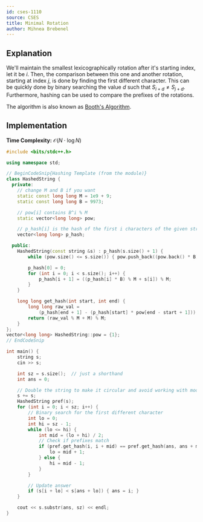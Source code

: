 ```yaml
---
id: cses-1110
source: CSES
title: Minimal Rotation
author: Mihnea Brebenel
---
```


## Explanation

We'll maintain the smallest lexicographically rotation after it's starting index, let it be $i$.
Then, the comparison between this one and another rotation, starting at index $j$, is done by finding
the first different character. This can be quickly done by binary searching the value $d$ such that
$S_{i+d} \neq S_{j+d}$. Furthermore, hashing can be used to compare the prefixes of the rotations.

The algorithm is also known as [Booth's Algorithm](https://en.wikipedia.org/wiki/Lexicographically_minimal_string_rotation).

## Implementation

**Time Complexity:** $\mathcal{O}(N \cdot \log{N})$

<LanguageSection>
<CPPSection>

```cpp
#include <bits/stdc++.h>

using namespace std;

// BeginCodeSnip{Hashing Template (from the module)}
class HashedString {
  private:
	// change M and B if you want
	static const long long M = 1e9 + 9;
	static const long long B = 9973;

	// pow[i] contains B^i % M
	static vector<long long> pow;

	// p_hash[i] is the hash of the first i characters of the given string
	vector<long long> p_hash;

  public:
	HashedString(const string &s) : p_hash(s.size() + 1) {
		while (pow.size() <= s.size()) { pow.push_back((pow.back() * B) % M); }

		p_hash[0] = 0;
		for (int i = 0; i < s.size(); i++) {
			p_hash[i + 1] = ((p_hash[i] * B) % M + s[i]) % M;
		}
	}

	long long get_hash(int start, int end) {
		long long raw_val =
		    (p_hash[end + 1] - (p_hash[start] * pow[end - start + 1]));
		return (raw_val % M + M) % M;
	}
};
vector<long long> HashedString::pow = {1};
// EndCodeSnip

int main() {
	string s;
	cin >> s;

	int sz = s.size();  // just a shorthand
	int ans = 0;

	// Double the string to make it circular and avoid working with modulo
	s += s;
	HashedString pref(s);
	for (int i = 0; i < sz; i++) {
		// Binary search for the first different character
		int lo = 0;
		int hi = sz - 1;
		while (lo <= hi) {
			int mid = (lo + hi) / 2;
			// Check if prefixes match
			if (pref.get_hash(i, i + mid) == pref.get_hash(ans, ans + mid)) {
				lo = mid + 1;
			} else {
				hi = mid - 1;
			}
		}

		// Update answer
		if (s[i + lo] < s[ans + lo]) { ans = i; }
	}

	cout << s.substr(ans, sz) << endl;
}
```

</CPPSection>
</LanguageSection>
